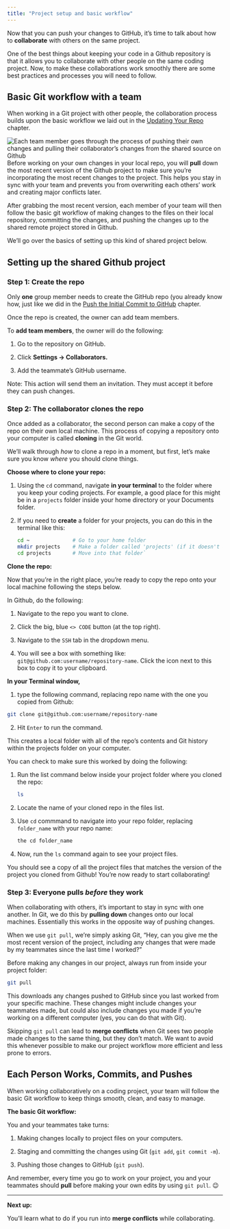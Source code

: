 ```yaml
---
title: "Project setup and basic workflow"
---
```


Now that you can push your changes to GitHub, it’s time to talk about how to **collaborate** with others on the same project.

One of the best things about keeping your code in a Github repository is that it allows you to collaborate with other people on the same coding project. Now, to make these collaborations work smoothly there are some best practices and processes you will need to follow.

## Basic Git workflow with a team

When working in a Git project with other people, the collaboration process builds upon the basic workflow we laid out in the [Updating Your Repo](/intro-to-git/updating-your-repo.html) chapter.

![Each team member goes through the process of pushing their own changes and pulling their collaborator's changes from the shared source on Github](../images/collaboration-git-team-workflow-example.png) Before working on your own changes in your local repo, you will **pull** down the most recent version of the Github project to make sure you're incorporating the most recent changes to the project. This helps you stay in sync with your team and prevents you from overwriting each others' work and creating major conflicts later.

After grabbing the most recent version, each member of your team will then follow the basic git workflow of making changes to the files on their local repository, committing the changes, and pushing the changes up to the shared remote project stored in Github.

We'll go over the basics of setting up this kind of shared project below.

## Setting up the shared Github project

### Step 1: Create the repo

Only **one** group member needs to create the GitHub repo (you already know how, just like we did in the [Push the Initial Commit to GitHub](/intro-to-git/pushing-to-github.html#create-a-repository-on-github) chapter.

Once the repo is created, the owner can add team members.

To **add team members**, the owner will do the following:

1.  Go to the repository on GitHub.

2.  Click **Settings → Collaborators.**

3.  Add the teammate’s GitHub username.

Note: This action will send them an invitation. They must accept it before they can push changes.

### Step 2: The collaborator clones the repo

Once added as a collaborator, the second person can make a copy of the repo on their own local machine. This process of copying a repository onto your computer is called **cloning** in the Git world.

We'll walk through *how* to clone a repo in a moment, but first, let's make sure you know *where* you should clone things.

**Choose where to clone your repo:**

1.  Using the `cd` command, navigate **in your terminal** to the folder where you keep your coding projects. For example, a good place for this might be in a `projects` folder inside your home directory or your Documents folder.

2.  If you need to **create** a folder for your projects, you can do this in the terminal like this:

    ``` bash
    cd ~              # Go to your home folder 
    mkdir projects    # Make a folder called 'projects' (if it doesn't already exist) 
    cd projects       # Move into that folder`
    ```

**Clone the repo:**

Now that you're in the right place, you're ready to copy the repo onto your local machine following the steps below.

In Github, do the following:

1.  Navigate to the repo you want to clone.

2.  Click the big, blue `<> CODE` button (at the top right).

3.  Navigate to the `SSH` tab in the dropdown menu.

4.  You will see a box with something like: `git@github.com:username/repository-name`. Click the icon next to this box to copy it to your clipboard.

**In your Terminal window,**

1.  type the following command, replacing repo name with the one you copied from Github:

``` bash
git clone git@github.com:username/repository-name
```

2.  Hit `Enter` to run the command.

This creates a local folder with all of the repo’s contents and Git history within the projects folder on your computer.

You can check to make sure this worked by doing the following:

1.  Run the list command below inside your project folder where you cloned the repo:

    ``` bash
    ls
    ```

2.  Locate the name of your cloned repo in the files list.

3.  Use `cd` commmand to navigate into your repo folder, replacing `folder_name` with your repo name:

    ``` bash
    the cd folder_name
    ```

4.  Now, run the `ls` command again to see your project files.

You should see a copy of all the project files that matches the version of the project you cloned from Github! You're now ready to start collaborating!

### Step 3: Everyone pulls *before* they work

When collaborating with others, it's important to stay in sync with one another. In Git, we do this by **pulling down** changes onto our local machines. Essentially this works in the opposite way of pushing changes.

When we use `git pull`, we're simply asking Git, "Hey, can you give me the most recent version of the project, including any changes that were made by my teammates since the last time I worked?"

Before making any changes in our project, always run from inside your project folder:

``` bash
git pull
```

This downloads any changes pushed to GitHub since you last worked from your specific machine. These changes might include changes your teammates made, but could also include changes you made if you're working on a different computer (yes, you can do that with Git).

::: callout-warning
Skipping `git pull` can lead to **merge conflicts** when Git sees two people made changes to the same thing, but they don't match. We want to avoid this whenever possible to make our project workflow more efficient and less prone to errors.
:::

## Each Person Works, Commits, and Pushes

When working collaboratively on a coding project, your team will follow the basic Git workflow to keep things smooth, clean, and easy to manage.

**The basic Git workflow:**

You and your teammates take turns:

1.  Making changes locally to project files on your computers.

2.  Staging and committing the changes using Git (`git add`, `git commit -m`).

3.  Pushing those changes to GitHub (`git push`).

And remember, every time you go to work on your project, you and your teammates should **pull** before making your own edits by using `git pull`. 😉

---
**Next up:**

You'll learn what to do if you run into **merge conflicts** while collaborating. 